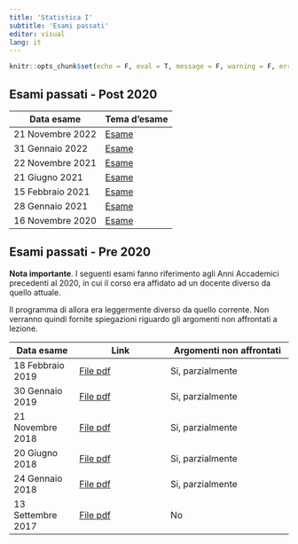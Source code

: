 ```yaml
---
title: 'Statistica I'
subtitle: 'Esami passati'
editor: visual
lang: it
---
```


```r
knitr::opts_chunk$set(echo = F, eval = T, message = F, warning = F, error = F, comment = NA, cache = F, include = T, R.options = list(width = 100), collapse = T, dpi = 200, fig.align = "center", fig.height = 4, fig.width = 8)
```

## Esami passati - Post 2020

| Data esame       | Tema d'esame                      |
|------------------|-----------------------------------|
| 21 Novembre 2022  | [Esame](../esami/21_11_2022.html) |
| 31 Gennaio 2022  | [Esame](../esami/31_01_2022.html) |
| 22 Novembre 2021 | [Esame](../esami/22_11_2021.html) |
| 21 Giugno 2021   | [Esame](../esami/21_06_2021.html) |
| 15 Febbraio 2021 | [Esame](../esami/15_02_2021.html) |
| 28 Gennaio 2021  | [Esame](../esami/28_01_2021.html) |
| 16 Novembre 2020 | [Esame](../esami/16_11_2020.html) |

## Esami passati - Pre 2020

**Nota importante**. I seguenti esami fanno riferimento agli Anni Accademici precedenti al 2020, in cui il corso era affidato ad un docente diverso da quello attuale.

Il programma di allora era leggermente diverso da quello corrente. Non verranno quindi fornite spiegazioni riguardo gli argomenti non affrontati a lezione.

| Data esame        | Link                                    | Argomenti non affrontati |
|-----------------|------------------------|--------------------------------|
| 18 Febbraio 2019  | [File pdf](../esami/OLD_18_02_2019.pdf) | Si, parzialmente         |
| 30 Gennaio 2019   | [File pdf](../esami/OLD_30_01_2019.pdf) | Si, parzialmente         |
| 21 Novembre 2018  | [File pdf](../esami/OLD_21_11_2018.pdf) | Si, parzialmente         |
| 20 Giugno 2018    | [File pdf](../esami/OLD_20_06_2018.pdf) | Si, parzialmente         |
| 24 Gennaio 2018   | [File pdf](../esami/OLD_24_01_2018.pdf) | Si, parzialmente         |
| 13 Settembre 2017 | [File pdf](../esami/OLD_13_09_2017.pdf) | No                       |
